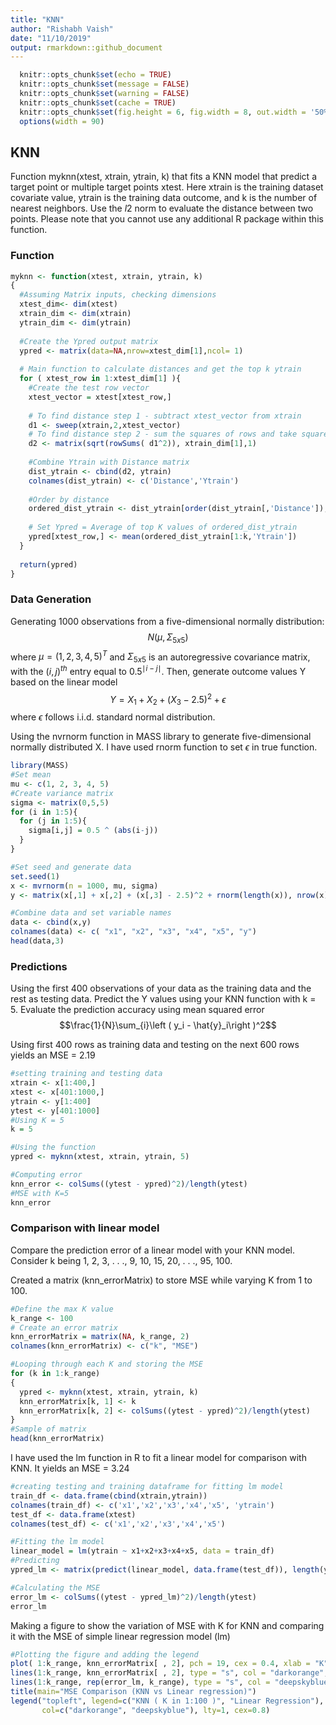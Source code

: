 ```yaml
---
title: "KNN"
author: "Rishabh Vaish"
date: "11/10/2019"
output: rmarkdown::github_document
---
```


```r
  knitr::opts_chunk$set(echo = TRUE)
  knitr::opts_chunk$set(message = FALSE)
  knitr::opts_chunk$set(warning = FALSE)
  knitr::opts_chunk$set(cache = TRUE)
  knitr::opts_chunk$set(fig.height = 6, fig.width = 8, out.width = '50%', fig.align = "center")
  options(width = 90)
```

## KNN 

Function myknn(xtest, xtrain, ytrain, k) that fits a KNN model that predict a target point or multiple target points xtest. Here xtrain is the training dataset covariate value, ytrain is the training data outcome, and k is the number of nearest neighbors. Use the $l2$ norm to evaluate the distance between two points. Please note that you cannot use any additional R package within this function.

### Function 

```r
myknn <- function(xtest, xtrain, ytrain, k)
{
  #Assuming Matrix inputs, checking dimensions
  xtest_dim<- dim(xtest)
  xtrain_dim <- dim(xtrain)
  ytrain_dim <- dim(ytrain)
  
  #Create the Ypred output matrix
  ypred <- matrix(data=NA,nrow=xtest_dim[1],ncol= 1)
  
  # Main function to calculate distances and get the top k ytrain
  for ( xtest_row in 1:xtest_dim[1] ){
    #Create the test row vector
    xtest_vector = xtest[xtest_row,]
    
    # To find distance step 1 - subtract xtest_vector from xtrain
    d1 <- sweep(xtrain,2,xtest_vector)
    # To find distance step 2 - sum the squares of rows and take square root
    d2 <- matrix(sqrt(rowSums( d1^2)), xtrain_dim[1],1)
    
    #Combine Ytrain with Distance matrix
    dist_ytrain <- cbind(d2, ytrain)
    colnames(dist_ytrain) <- c('Distance','Ytrain')
    
    #Order by distance
    ordered_dist_ytrain <- dist_ytrain[order(dist_ytrain[,'Distance']),]
    
    # Set Ypred = Average of top K values of ordered_dist_ytrain
    ypred[xtest_row,] <- mean(ordered_dist_ytrain[1:k,'Ytrain'])
  }
  
  return(ypred)
}

```

### Data Generation

Generating 1000 observations from a five-dimensional normally distribution:
$$N (\mu, \Sigma_{5x5})$$
where $\mu = (1, 2, 3, 4, 5)^T$ and $\Sigma_{5x5}$ is an autoregressive covariance matrix, with the $(i, j)^{th}$ entry equal to $0.5^ {\mid i-j \mid }$. Then, generate outcome values Y based on the linear model
$$ Y = X_1 + X_2 + (X_3 - 2.5)^2 + \epsilon$$
where $\epsilon$ follows i.i.d. standard normal distribution.

Using the nvrnorm function in MASS library to generate five-dimensional normally distributed X. I have used rnorm function to set $\epsilon$ in true function. 

```r
library(MASS)
#Set mean
mu <- c(1, 2, 3, 4, 5)
#Create variance matrix 
sigma <- matrix(0,5,5)
for (i in 1:5){
  for (j in 1:5){
    sigma[i,j] = 0.5 ^ (abs(i-j))
  }
}

#Set seed and generate data
set.seed(1)
x <- mvrnorm(n = 1000, mu, sigma)
y <- matrix(x[,1] + x[,2] + (x[,3] - 2.5)^2 + rnorm(length(x)), nrow(x), 1 )

#Combine data and set variable names
data <- cbind(x,y)
colnames(data) <- c( "x1", "x2", "x3", "x4", "x5", "y")
head(data,3)
```

### Predictions

Using the first 400 observations of your data as the training data and the rest as testing data.
Predict the Y values using your KNN function with k = 5. Evaluate the prediction accuracy using
mean squared error
$$\frac{1}{N}\sum_{i}\left ( y_i - \hat{y}_i\right )^2$$

Using first 400 rows as training data and testing on the next 600 rows yields an MSE = 2.19

```r
#setting training and testing data
xtrain <- x[1:400,]
xtest <- x[401:1000,]
ytrain <- y[1:400]
ytest <- y[401:1000]
#Using K = 5
k = 5

#Using the function 
ypred <- myknn(xtest, xtrain, ytrain, 5)

#Computing error
knn_error <- colSums((ytest - ypred)^2)/length(ytest)
#MSE with K=5
knn_error

```

### Comparison with linear model

Compare the prediction error of a linear model with your KNN model. Consider k being 1,
2, 3, . . ., 9, 10, 15, 20, . . ., 95, 100. 

Created a matrix (knn_errorMatrix) to store MSE while varying K from 1 to 100. 

```r
#Define the max K value
k_range <- 100
# Create an error matrix
knn_errorMatrix = matrix(NA, k_range, 2)
colnames(knn_errorMatrix) <- c("k", "MSE")

#Looping through each K and storing the MSE
for (k in 1:k_range)
{
  ypred <- myknn(xtest, xtrain, ytrain, k)
  knn_errorMatrix[k, 1] <- k
  knn_errorMatrix[k, 2] <- colSums((ytest - ypred)^2)/length(ytest)
}
#Sample of matrix
head(knn_errorMatrix)
```

I have used the lm function in R to fit a linear model for comparison with KNN. It yields an MSE = 3.24

```r
#creating testing and training dataframe for fitting lm model 
train_df <- data.frame(cbind(xtrain,ytrain))
colnames(train_df) <- c('x1','x2','x3','x4','x5', 'ytrain')
test_df <- data.frame(xtest)
colnames(test_df) <- c('x1','x2','x3','x4','x5')

#Fitting the lm model
linear_model = lm(ytrain ~ x1+x2+x3+x4+x5, data = train_df)
#Predicting 
ypred_lm <- matrix(predict(linear_model, data.frame(test_df)), length(ytest), 1)

#Calculating the MSE
error_lm <- colSums((ytest - ypred_lm)^2)/length(ytest)
error_lm

```

Making a figure to show the variation of MSE with K for KNN and comparing it with the MSE of simple linear regression model (lm)

```r
#Plotting the figure and adding the legend
plot( 1:k_range, knn_errorMatrix[ , 2], pch = 19, cex = 0.4, xlab = "K", ylab = "MSE")
lines(1:k_range, knn_errorMatrix[ , 2], type = "s", col = "darkorange", lwd = 1.5)
lines(1:k_range, rep(error_lm, k_range), type = "s", col = "deepskyblue", lwd = 1.5)
title(main="MSE Comparison (KNN vs Linear regression)")
legend("topleft", legend=c("KNN ( K in 1:100 )", "Linear Regression"),
       col=c("darkorange", "deepskyblue"), lty=1, cex=0.8)
```

